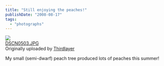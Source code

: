 ```yaml
---
title: "Still enjoying the peaches!"
publishDate: "2008-08-17"
tags: 
  - "photographs"
---
```


[![](images/2748860240_c5e0db1f08_m.jpg)](http://www.flickr.com/photos/thirdlayer/2748860240/ "photo sharing")  
[DSCN0503.JPG](http://www.flickr.com/photos/thirdlayer/2748860240/)  
Originally uploaded by [Thirdlayer](http://www.flickr.com/people/thirdlayer/)

My small (semi-dwarf) peach tree produced lots of peaches this summer!
